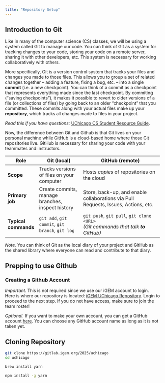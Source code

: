 ```yaml
---
title: "Repository Setup"
---
```


## Introduction to Git

Like in many of the computer science (CS) classes, we will be using a system called Git to manage our code. You can think of Git as a system for tracking changes to your code, storing your code on a remote server, sharing it with other developers, etc. This system is necessary for working collaboratively with others.

More specifically, Git is a version control system that tracks your files and changes you made to those files. This allows you to group a set of related changes together -- adding a feature, fixing a bug, etc. -- into a single **commit** (i.e. a new checkpoint). You can think of a commit as a checkpoint that represents everything made since the last checkpoint. By commiting ("saving checkpoints"), it makes it possible to revert to older versions of a file (or collections of files) by going back to an older "checkpoint" that you committed. These commits along with your actual files make up your **repository**, which tracks all changes made to files in your project.

*Read this if you have questions:* [UChicago CS Student Resource Guide](https://uchicago-cs.github.io/student-resource-guide/).

Now, the difference between Git and Github is that Git lives on your personal machine while GitHub is a cloud-based home where those Git repositories live. GitHub is necessary for sharing your code with your teammates and instructors.

| Role                 | Git (local)                                      | GitHub (remote)                                                                          |
|----------------------|--------------------------------------------------|------------------------------------------------------------------------------------------|
| **Scope**            | Tracks versions of files on your computer        | Hosts *copies* of repositories on the cloud                                              |
| **Primary job**      | Create commits, manage branches, inspect history | Store, back-up, and enable collaborations via Pull Requests, Issues, Actions, etc.       |
| **Typical commands** | `git add`, `git commit`, `git branch`, `git log` | `git push`, `git pull`, `git clone <URL>` <br> *(Git commands that talk **to** GitHub)*  |

*Note.* You can think of Git as the local diary of your project and GitHub as the shared library where everyone can read and contribute to that diary.

## Prepping to use Github

### Creating a Github Account

*Important.* This is not required since we use our iGEM account to login. Here is where our repository is located: [iGEM UChicago Repository](https://gitlab.igem.org/2025/uchicago). Login to proceed to the next step. If you do not have access, make sure to join the team roster!

*Optional.* If you want to make your own account, you can get a GitHub account [here](https://github.com/join). You can choose any GitHub account name as long as it is not taken yet.

## Cloning Repository

```bash
git clone https://gitlab.igem.org/2025/uchicago
cd uchicago
```

```bash
brew install yarn
```

```bash
npm install -g yarn
```

